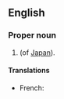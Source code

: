 {{also|miti|mīti}}
==English==

===Proper noun===
{{en-proper noun}}

# {{initialism of|{{w|Ministry of International Trade and Industry}}|lang=en|dot=}} (of [[Japan]]).

====Translations====
{{trans-top|Ministry of International Trade and Industry}}
* French: {{t|fr|MITI}}
{{trans-mid}}
{{trans-bottom}}